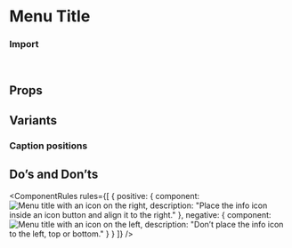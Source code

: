 
<Meta of={MenuTitleStories} />

# Menu Title

<Canvas of={MenuTitleStories.Overview} />

### Import

```js
import { MenuTitle } from "@vibe/core";
```

## Props

<PropsTable />

## Variants

### Caption positions

<Canvas of={MenuTitleStories.CaptionPlacements} />

## Do’s and Don’ts

<ComponentRules
  rules={[
    {
      positive: {
        component: <img src={menuDo} alt="Menu title with an icon on the right" />,
        description: "Place the info icon inside an icon button and align it to the right."
      },
      negative: {
        component: <img src={menuDont} alt="Menu title with an icon on the left" />,
        description: "Don’t place the info icon to the left, top or bottom."
      }
    }
  ]}
/>
